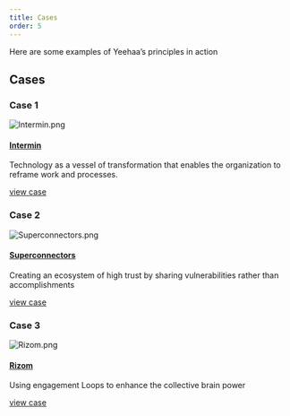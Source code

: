 ```yaml
---
title: Cases
order: 5
---
```


Here are some examples of Yeehaa’s principles in action

## Cases

### Case 1

![Intermin.png](../images/Intermin.png)

#### [Intermin](../Cases/Intermin.md)

Technology as a vessel of transformation that enables the organization to reframe work and processes.

[view case](../About.md)

### Case 2

![Superconnectors.png](../images/Superconnectors.png)

#### [Superconnectors](../Cases/Superconnectors.md)

Creating an ecosystem of high trust by sharing vulnerabilities rather than accomplishments

[view case](../About.md)

### Case 3

![Rizom.png](../images/Rizom.png)

#### [Rizom](../Cases/Rizom.md)

Using engagement Loops to enhance the collective brain power

[view case](../About.md)
